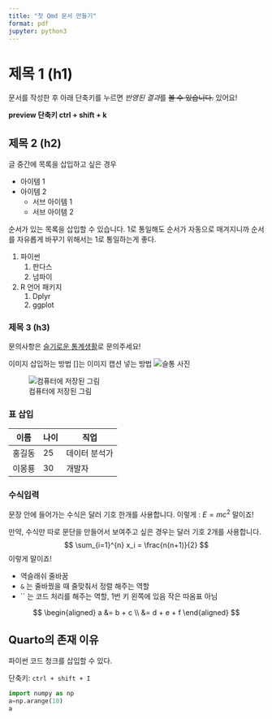 ```yaml
---
title: "첫 Qmd 문서 만들기"
format: pdf
jupyter: python3
---
```


# 제목 1 (h1)
문서를 작성한 후 아래 단축키를 누르면 *반영된 결과*를 
~~볼 수 있습니다.~~ 있어요!

**preview 단축키 ctrl + shift + k**


## 제목 2 (h2)

글 중간에 목록을 삽입하고 싶은 경우

- 아이템 1
- 아이템 2
    - 서브 아이템 1
    - 서브 아이템 2

순서가 있는 목록을 삽입할 수 있습니다.
1로 통일해도 순서가 자동으로 매겨지니까 순서를 자유롭게 바꾸기 위해서는 1로 통일하는게 좋다.

1. 파이썬
    1. 판다스
    1. 넘파이
1. R 언어 패키지
    1. Dplyr
    1. ggplot


### 제목 3 (h3)
문의사항은 [슬기로운 통계생활](https://statple.com)로 문의주세요! 

이미지 삽입하는 방법
[]는 이미지 캡션 넣는 방법
![슬통 사진](https://lab.statisticsplaybook.com/wp-content/uploads/2025/02/statistics-lab-favicon.png)

![컴퓨터에 저장된 그림](./)

### 표 삽입
 | 이름 | 나이 | 직업 |
 |------|----|-------|
 | 홍길동 | 25 | 데이터 분석가 |
 | 이몽룡 | 30 | 개발자 |


### 수식입력
문장 안에 들어가는 수식은 달러 기호 한개를 사용합니다.
이렇게 : $E = mc^2$ 말이죠!

만약, 수식만 따로 문단을 만들어서 보여주고 싶은 경우는
달러 기호 2개를 사용합니다.
$$
\sum_{i=1}^{n} x_i = \frac{n(n+1)}{2}
$$
이렇게 말이죠!

* 역슬래쉬 줄바꿈 
* `&` 는 줄바꿨을 때 줄맞춰서 정렬 해주는 역할
* `` 는 코드 처리를 해주는 역할, 1번 키 왼쪽에 있음 작은 따옴표 아님

$$
\begin{aligned}
 a &= b + c \\
 &= d + e + f
 \end{aligned}
 $$


## Quarto의 존재 이유
파이썬 코드 청크를 삽입할 수 있다.

단축키: `ctrl + shift + I`

```python
import numpy as np
a=np.arange(10)
a
```